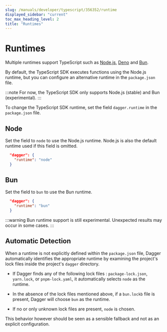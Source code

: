 ```yaml
---
slug: /manuals/developer/typescript/356352/runtime
displayed_sidebar: "current"
toc_max_heading_level: 2
title: "Runtimes"
---
```


# Runtimes

Multiple runtimes support TypeScript such as [Node.js](https://nodejs.org/en), [Deno](https://deno.com/) and [Bun](https://bun.sh/).

By default, the TypeScript SDK executes functions using the Node.js runtime, but you can configure an alternative runtime in the `package.json` file.

:::note
For now, the TypeScript SDK only supports Node.js (stable) and Bun (experimental).
:::

To change the TypeScript SDK runtime, set the field `dagger.runtime` in the `package.json` file.

## Node  

Set the field to `node` to use the Node.js runtime. Node.js is also the default runtime used if this field is omitted.

```json
  "dagger": {
    "runtime": "node"
  }
```

## Bun 

Set the field to `bun` to use the Bun runtime.

```json
  "dagger": {
    "runtime": "bun"
  }
```

:::warning
Bun runtime support is still experimental. Unexpected results may occur in some cases.
:::
## Automatic Detection
When a runtime is not explicitly defined within the `package.json` file, Dagger automatically identifies the appropriate runtime by examining the project's lock files inside the project's `dagger` directory.

- If Dagger finds any of the following lock files : `package-lock.json`, `yarn.lock`, or `pnpm-lock.yaml`, it automatically selects `node` as the runtime.
- In the absence of the lock files mentioned above, if a `bun.lockb` file is present, Dagger will choose `bun` as the runtime.

- If no or only unknown lock files are present, `node` is chosen.

This behavior however should be seen as a sensible fallback and not as an explicit configuration.